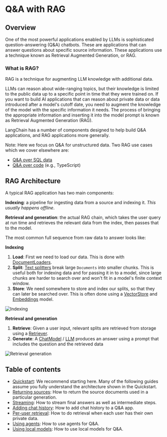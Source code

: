 # Q&A with RAG

## Overview

One of the most powerful applications enabled by LLMs is sophisticated question-answering (Q&A) chatbots.
These are applications that can answer questions about specific source information.
These applications use a technique known as Retrieval Augmented Generation, or RAG.

### What is RAG?

RAG is a technique for augmenting LLM knowledge with additional data.

LLMs can reason about wide-ranging topics, but their knowledge is limited to the public data up to a specific point in time that they were trained on.
If you want to build AI applications that can reason about private data or data introduced after a model's cutoff date, you need to augment the knowledge of the model with the specific information it needs.
The process of bringing the appropriate information and inserting it into the model prompt is known as Retrieval Augmented Generation (RAG).

LangChain has a number of components designed to help build Q&A applications, and RAG applications more generally.

Note: Here we focus on Q&A for unstructured data. Two RAG use cases which we cover elsewhere are:

- [Q&A over SQL data](/docs/use_cases/sql)
- [Q&A over code](/docs/use_cases/code_understanding) (e.g., TypeScript)

## RAG Architecture

A typical RAG application has two main components:

**Indexing**: a pipeline for ingesting data from a source and indexing it. _This usually happens offline_.

**Retrieval and generation**: the actual RAG chain, which takes the user query at run time and retrieves the relevant data from the index, then passes that to the model.

The most common full sequence from raw data to answer looks like:

**Indexing**

1. **Load**: First we need to load our data. This is done with [DocumentLoaders](/docs/modules/data_connection/document_loaders/).
2. **Split**: [Text splitters](/docs/modules/data_connection/document_transformers/) break large `Documents` into smaller chunks. This is useful both for indexing data and for passing it in to a model, since large chunks are harder to search over and won't fit in a model's finite context window.
3. **Store**: We need somewhere to store and index our splits, so that they can later be searched over. This is often done using a [VectorStore](/docs/modules/data_connection/vectorstores/) and [Embeddings](/docs/modules/data_connection/text_embedding/) model.

![Indexing](/img/rag_indexing.png)

**Retrieval and generation**

1. **Retrieve**: Given a user input, relevant splits are retrieved from storage using a [Retriever](/docs/modules/data_connection/retrievers/).
2. **Generate**: A [ChatModel](/docs/modules/model_io/chat) / [LLM](/docs/modules/model_io/llms) produces an answer using a prompt that includes the question and the retrieved data

![Retrieval generation](/img/rag_retrieval_generation.png)

## Table of contents

- [Quickstart](/docs/use_cases/question_answering/): We recommend starting here. Many of the following guides assume you fully understand the architecture shown in the Quickstart.
- [Returning sources](/docs/use_cases/question_answering/): How to return the source documents used in a particular generation.
- [Streaming](/docs/use_cases/question_answering/): How to stream final answers as well as intermediate steps.
- [Adding chat history](/docs/use_cases/question_answering/): How to add chat history to a Q&A app.
- [Per-user retrieval](/docs/use_cases/question_answering/): How to do retrieval when each user has their own private data.
- [Using agents](/docs/use_cases/question_answering/): How to use agents for Q&A.
- [Using local models](/docs/use_cases/question_answering/): How to use local models for Q&A.
